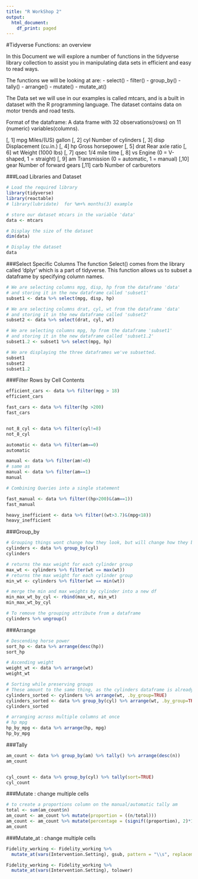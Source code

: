 ```yaml
---
title: "R WorkShop 2"
output:
  html_document:
    df_print: paged
---
```

#Tidyverse Functions: an overview

In this Document we will explore a number of functions in the tidyverse library collection
to assist you in manipulating data sets in efficient and easy to read ways.

The functions we will be looking at are:
- select()
- filter()
- group_by()
- tally()
- arrange()
- mutate()
- mutate_at()

The Data set we will use in our examples is called mtcars, and is a built in 
dataset with the R programming language. The dataset contains data on motor trends 
and road tests.

Format of the dataframe: 
A data frame with 32 observations(rows) on 11 (numeric) variables(columns).

[, 1]	mpg	Miles/(US) gallon
[, 2]	cyl	Number of cylinders
[, 3]	disp	Displacement (cu.in.)
[, 4]	hp	Gross horsepower
[, 5]	drat	Rear axle ratio
[, 6]	wt	Weight (1000 lbs)
[, 7]	qsec	1/4 mile time
[, 8]	vs	Engine (0 = V-shaped, 1 = straight)
[, 9]	am	Transmission (0 = automatic, 1 = manual)
[,10]	gear	Number of forward gears
[,11]	carb	Number of carburetors

###Load Libraries and Dataset
```r
# Load the required library
library(tidyverse)
library(reactable)
# library(lubridate)  for %m+% months(3) example

# store our dataset mtcars in the variable 'data'
data <- mtcars

# Display the size of the dataset
dim(data)

# Display the dataset
data
```

###Select Specific Columns
The function Select() comes from the library called 'dplyr' which is a part of tidyverse.
This function allows us to subset a dataframe by specifying column names.
```r
# We are selecting columns mpg, disp, hp from the dataframe 'data' 
# and storing it in the new dataframe called 'subset1'
subset1 <- data %>% select(mpg, disp, hp)

# We are selecting columns drat, cyl, wt from the dataframe 'data' 
# and storing it in the new dataframe called 'subset2'
subset2 <- data %>% select(drat, cyl, wt)

# We are selecting columns mpg, hp from the dataframe 'subset1' 
# and storing it in the new dataframe called 'subset1.2'
subset1.2 <- subset1 %>% select(mpg, hp)

# We are displaying the three dataframes we've subsetted.
subset1
subset2
subset1.2
```


###Filter Rows by Cell Contents
```r
efficient_cars <- data %>% filter(mpg > 18)
efficient_cars

fast_cars <- data %>% filter(hp >200)
fast_cars


not_8_cyl <- data %>% filter(cyl!=8)
not_8_cyl 

automatic <- data %>% filter(am==0)
automatic

manual <- data %>% filter(am!=0)
# same as 
manual <- data %>% filter(am==1)
manual

# Combining Queries into a single statement

fast_manual <- data %>% filter((hp>200)&(am==1))
fast_manual

heavy_inefficient <- data %>% filter((wt>3.7)&(mpg<18))
heavy_inefficient
```


###Group_by
```r
# Grouping things wont change how they look, but will change how they behave
cylinders <- data %>% group_by(cyl)
cylinders

# returns the max weight for each cylinder group
max_wt <- cylinders %>% filter(wt == max(wt))
# returns the max weight for each cylinder group
min_wt <- cylinders %>% filter(wt == min(wt))

# merge the min and max weights by cylinder into a new df
min_max_wt_by_cyl <- rbind(max_wt, min_wt)
min_max_wt_by_cyl

# To remove the grouping attribute from a dataframe
cylinders %>% ungroup()
```
###Arrange
```r
# Descending horse power
sort_hp <- data %>% arrange(desc(hp))
sort_hp

# Ascending weight
weight_wt <- data %>% arrange(wt)
weight_wt

# Sorting while preserving groups
# These amount to the same thing, as the cylinders dataframe is already grouped
cylinders_sorted <- cylinders %>% arrange(wt, .by_group=TRUE)
cylinders_sorted <- data %>% group_by(cyl) %>% arrange(wt, .by_group=TRUE)
cylinders_sorted 

# arranging across multiple columns at once
# hp mpg
hp_by_mpg <- data %>% arrange(hp, mpg)
hp_by_mpg
```


###Tally
```r

am_count <- data %>% group_by(am) %>% tally() %>% arrange(desc(n))
am_count


cyl_count <- data %>% group_by(cyl) %>% tally(sort=TRUE)
cyl_count
```






###Mutate : change multiple cells
```r
# to create a proportions column on the manual/automatic tally am
total <- sum(am_count$n)
am_count <- am_count %>% mutate(proportion = ((n/total)))
am_count <- am_count %>% mutate(percentage = (signif((proportion), 2)*100))
am_count

```



###Mutate_at : change multiple cells
```r
Fidelity_working <- Fidelity_working %>%
  mutate_at(vars(Intervention.Setting), gsub, pattern = "\\s", replacement="")

Fidelity_working <- Fidelity_working %>%
  mutate_at(vars(Intervention.Setting), tolower)
```





